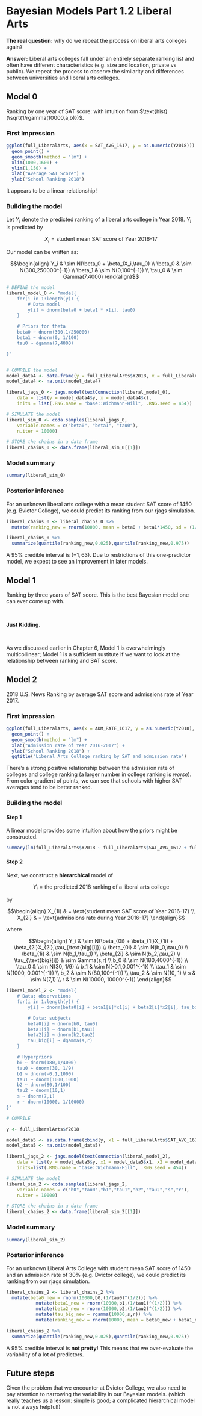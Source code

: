 # Bayesian Models Part 1.2 Liberal Arts

**The real question:** why do we repeat the process on liberal arts colleges again?

**Answer:** Liberal arts colleges fall under an entirely separate ranking list and often have different characteristics (e.g. size and location, private vs public). We repeat the process to observe the similarity and differences between universities and liberal arts colleges.

## Model 0

Ranking by one year of SAT score: with intuition from $\text{hist}(\sqrt{1/rgamma(10000,a,b)})$.

### First Impression

```r
ggplot(full_LiberalArts, aes(x = SAT_AVG_1617, y = as.numeric(Y2018))) +
  geom_point() +
  geom_smooth(method = "lm") +
  xlim(1000,1600) +
  ylim(1,150) +
  xlab("Average SAT Score") +
  ylab("School Ranking 2018")
```

It appears to be a linear relationship!

### Building the model

Let $Y_i$ denote the predicted ranking of a liberal arts college in Year 2018. $Y_i$ is predicted by

$$X_i = \text{student mean SAT score of Year 2016-17}$$

Our model can be written as:

$$\begin{align} Y_i & \sim N(\beta_0 + \beta_1X_i,\tau_0) \\ 
\beta_0 & \sim N(300,250000^{-1}) \\ 
\beta_1 & \sim N(0,100^{-1}) \\ 
\tau_0 & \sim Gamma(7,4000) \end{align}$$

```r
# DEFINE the model
liberal_model_0 <- "model{
    for(i in 1:length(y)) {
        # Data model
        y[i] ~ dnorm(beta0 + beta1 * x[i], tau0)
    }

    # Priors for theta
    beta0 ~ dnorm(300,1/250000)
    beta1 ~ dnorm(0, 1/100)
    tau0 ~ dgamma(7,4000)

}"


# COMPILE the model
model_data4 <- data.frame(y = full_LiberalArts$Y2018, x = full_LiberalArts$SAT_AVG_1617)
model_data4 <- na.omit(model_data4)

liberal_jags_0 <- jags.model(textConnection(liberal_model_0), 
    data = list(y = model_data4$y, x = model_data4$x),
    inits = list(.RNG.name = "base::Wichmann-Hill", .RNG.seed = 454))

# SIMULATE the model
liberal_sim_0 <- coda.samples(liberal_jags_0,
    variable.names = c("beta0", "beta1", "tau0"),
    n.iter = 10000)

# STORE the chains in a data frame
liberal_chains_0 <- data.frame(liberal_sim_0[[1]])
```

### Model summary

```r
summary(liberal_sim_0)
```

### Posterior inference 

For an unknown liberal arts college with a mean student SAT score of 1450 (e.g. Bvictor College), we could predict its ranking from our rjags simulation.

```r
liberal_chains_0 <- liberal_chains_0 %>%
  mutate(ranking_new = rnorm(10000, mean = beta0 + beta1*1450, sd = (1/tau0)^(1/2)))
```

```r
liberal_chains_0 %>%
  summarize(quantile(ranking_new,0.025),quantile(ranking_new,0.975))
```

A $95\%$ credible interval is $(-1,63)$. Due to restrictions of this one-predictor model, we expect to see an improvement in later models.

## Model 1

Ranking by three years of SAT score. This is the best Bayesian model one can ever come up with.

&nbsp;

**Just Kidding.**

&nbsp;

As we discussed earlier in Chapter 6, Model 1 is overwhelmingly multicollinear; Model 1 is a sufficient sustitute if we want to look at the relationship between ranking and SAT score.

## Model 2

2018 U.S. News Ranking by average SAT score and admissions rate of Year 2017.

### First Impression

```r
ggplot(full_LiberalArts, aes(x = ADM_RATE_1617, y = as.numeric(Y2018), color = SAT_AVG_1617)) +
  geom_point() +
  geom_smooth(method = "lm") +
  xlab("Admission rate of Year 2016-2017") +
  ylab("School Ranking 2018") + 
  ggtitle("Liberal Arts College ranking by SAT and admission rate")
```

There's a strong positive relationship between the admission rate of colleges and college ranking (a larger number in college ranking is *worse*). From color gradient of points, we can see that schools with higher SAT averages tend to be better ranked.

### Building the model

#### Step 1

A linear model provides some intuition about how the priors might be constructed.

```r
summary(lm(full_LiberalArts$Y2018 ~ full_LiberalArts$SAT_AVG_1617 + full_LiberalArts$ADM_RATE_1617))
```

#### Step 2

Next, we construct a **hierarchical** model of 

$$Y_i = \text{the predicted 2018 ranking of a liberal arts college}$$

by

$$\begin{align} X_{1i} & = \text{student mean SAT score of Year 2016-17} \\ 
X_{2i} & = \text{admissions rate during Year 2016-17} \end{align}$$

where

$$\begin{align} Y_i & \sim N(\beta_{0i} + \beta_{1i}X_{1i} + \beta_{2i}X_{2i},\tau_{\text{big}[i]}) \\ 
\beta_{0i} & \sim N(b_0,\tau_0) \\ 
\beta_{1i} & \sim N(b_1,\tau_1) \\ 
\beta_{2i} & \sim N(b_2,\tau_2) \\ 
\tau_{\text{big}[i]} & \sim Gamma(s,r) \\
b_0 & \sim N(180,4000^{-1}) \\ 
\tau_0 & \sim N(30, 1/9) \\ 
b_1 & \sim N(-0.1,0.001^{-1}) \\ 
\tau_1 & \sim N(1000, 0.001^{-1}) \\ 
b_2 & \sim N(80,100^{-1}) \\ 
\tau_2 & \sim N(10, 1) \\ 
s & \sim N(7,1) \\ 
r & \sim N(10000, 10000^{-1}) \end{align}$$

```r
liberal_model_2 <- "model{  
    # Data: observations
    for(i in 1:length(y)) {
        y[i] ~ dnorm(beta0[i] + beta1[i]*x1[i] + beta2[i]*x2[i], tau_big[i])

        # Data: subjects
        beta0[i] ~ dnorm(b0, tau0)
        beta1[i] ~ dnorm(b1,tau1)
        beta2[i] ~ dnorm(b2,tau2)
        tau_big[i] ~ dgamma(s,r)
    }

    # Hyperpriors
    b0 ~ dnorm(180,1/4000)
    tau0 ~ dnorm(30, 1/9)
    b1 ~ dnorm(-0.1,1000)
    tau1 ~ dnorm(1000,1000) 
    b2 ~ dnorm(80,1/100)
    tau2 ~ dnorm(10,1)
    s ~ dnorm(7,1)
    r ~ dnorm(10000, 1/10000)
}"

# COMPILE

y <- full_LiberalArts$Y2018

model_data5 <- as.data.frame(cbind(y, x1 = full_LiberalArts$SAT_AVG_1617, x2 = full_LiberalArts$ADM_RATE_1617))
model_data5 <- na.omit(model_data5)

liberal_jags_2 <- jags.model(textConnection(liberal_model_2), 
    data = list(y = model_data5$y, x1 = model_data5$x1, x2 = model_data5$x2),
    inits=list(.RNG.name = "base::Wichmann-Hill", .RNG.seed = 454))

# SIMULATE the model
liberal_sim_2 <- coda.samples(liberal_jags_2,
    variable.names = c("b0","tau0","b1","tau1","b2","tau2","s","r"),
    n.iter = 10000)

# STORE the chains in a data frame
liberal_chains_2 <- data.frame(liberal_sim_2[[1]])
```

### Model summary

```r
summary(liberal_sim_2)
```

### Posterior inference

For an unknown Liberal Arts College with student mean SAT score of 1450 and an admission rate of $30\%$ (e.g. Dvictor college), we could predict its ranking from our rjags simulation.

```r
liberal_chains_2 <- liberal_chains_2 %>%
  mutate(beta0_new = rnorm(10000,b0,(1/tau0)^(1/2))) %>%
           mutate(beta1_new = rnorm(10000,b1,(1/tau1)^(1/2))) %>%
           mutate(beta2_new = rnorm(10000,b2,(1/tau2)^(1/2))) %>%
           mutate(tau_big_new = rgamma(10000,s,r)) %>%
           mutate(ranking_new = rnorm(10000, mean = beta0_new + beta1_new * 1450 + beta2_new * 0.3, sd = (1/tau_big_new)^(1/2)))
```

```r
liberal_chains_2 %>%
  summarize(quantile(ranking_new,0.025),quantile(ranking_new,0.975))
```

A $95\%$ credible interval is **not pretty!** This means that we over-evaluate the variability of a lot of predictors.

## Future steps

Given the problem that we encounter at Dvictor College, we also need to pay attention to narrowing the variability in our Bayesian models. (which really teaches us a lesson: simple is good; a complicated hierarchical model is not always helpful!)
